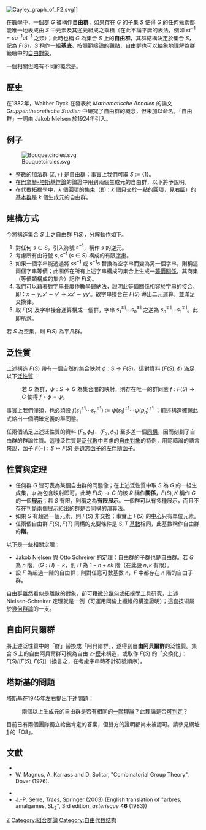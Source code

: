 {{NoteTA|G1=Math}}

[[File:Cayley_graph_of_F2.svg|right]]]]

在[[數學|數學]]中，一個[[群|群]] <math>G</math> 被稱作'''自由群'''，如果存在 <math>G</math> 的子集 <math>S</math> 使得 <math>G</math> 的任何元素都能唯一地表成由 <math>S</math> 中元素及其逆元組成之乘積（在此不論平庸的表法，例如 <math>st^{-1}=su^{-1}ut^{-1}</math> 之類）；此時也稱 <math>G</math> 為集合 <math>S</math> 上的'''自由群'''，其群結構決定於集合 <math>S</math>，記為 <math>F(S)</math>，<math>S</math> 稱作一組'''基底'''。按照[[範疇論|範疇論]]的觀點，自由群也可以抽象地理解為群範疇中的[[自由對象|自由對象]]。

一個相關但略有不同的概念是{{link-en|自由阿貝爾群|free abelian group}}。

==歷史==
在1882年，Walther Dyck 在發表於 ''Mathematische Annalen'' 的論文 ''Gruppentheoretische Studien'' 中研究了自由群的概念，但未加以命名。「自由群」一詞由 Jakob Nielsen 於1924年引入。

==例子==
[[File:Bouquetcircles.svg|thumb]]
* [[整數|整數]]的加法群 <math>(\mathbb{Z},+)</math> 是自由群；事實上我們可取 <math>S := \{1\}</math>。
* 在[[巴拿赫-塔斯基悖論|巴拿赫-塔斯基悖論]]的論證中用到兩個生成元的自由群，以下將予說明。
* 在[[代數拓撲|代數拓撲學]]中，<math>k</math> 個圓環的集束（即：<math>k</math> 個只交於一點的圓環，見右圖）的[[基本群|基本群]]是 <math>k</math> 個生成元的自由群。

==建構方式==
今將構造集合 <math>S</math> 上之自由群 <math>F(S)</math>，分解動作如下。
# 對任何 <math>s \in S</math>，引入符號 <math>s^{-1}</math>，稱作 <math>s</math> 的逆元。
# 考慮所有由符號 <math>s, s^{-1} \; (s \in S) </math> 構成的有限[[字_(群論)|字串]]。
# 如果一個字串能透過將 <math>ss^{-1}</math> 或 <math>s^{-1}s</math> 替換為空字串而變為另一個字串，則稱這兩個字串等價；此關係在所有上述字串構成的集合上生成一[[等價關係|等價關係]]，其商集（等價類構成的集合）記作 <math>F(S)</math>。
# 我們可以藉著對字串長度作數學歸納法，證明此等價關係相容於字串的接合，即：<math>x \sim y, x' \sim y' \Rightarrow xx' \sim yy'</math>。故字串接合在 <math>F(S)</math> 導出二元運算，並滿足交換律。
# 取 <math>F(S)</math> 及字串接合運算構成一個群，字串 <math>s_1^{\pm 1} \cdots s_n^{\pm 1}</math> 之逆為 <math>s_n^{\mp 1} \cdots s_1^{\mp 1}</math>。此即所求。

若 <math>S</math> 為空集，則 <math>F(S)</math> 為平凡群。

==泛性質==
上述構造 <math>F(S) </math> 帶有一個自然的集合映射 <math>\phi: S \rightarrow F(S)</math>。這對資料 <math>(F(S), \phi)</math> 滿足以下[[泛性質|泛性質]]：

: 若 <math>G</math> 為群，<math>\psi: S \rightarrow G</math> 為集合間的映射，則存在唯一的群同態 <math>f: F(S) \rightarrow G</math> 使得  <math>f \circ \phi = \psi</math>。

事實上我們僅須，也必須設 <math>f(s_1^{\pm 1} \cdots s_n^{\pm 1}) := \psi(s_1)^{\pm 1} \cdots \psi(p_n)^{\pm 1}</math> ；前述構造確保此式給出一個明確定義的群同態。

任兩個滿足上述泛性質的資料 <math>(F_1, \phi_1)</math>、<math>(F_2,\phi_2)</math> 至多差一個[[同構|同構]]，因而刻劃了自由群的群論性質。這種泛性質是[[泛代數|泛代數]]中考慮的[[自由對象|自由對象]]的特例，用範疇論的語言來說，函子 <math>F(-): S \mapsto F(S)</math> 是[[遺忘函子|遺忘函子]]的左[[伴隨函子|伴隨函子]]。

==性質與定理==
* 任何群 <math>G</math> 皆可表為某個自由群的同態像；在上述泛性質中取 <math>S</math> 為 <math>G</math> 的一組生成集，ψ 為包含映射即可。此時 <math>F(S) \rightarrow G</math> 的核 <math>R</math> 稱作'''關係'''，<math>F(S),K</math> 稱作 <math>G</math> 的一個'''[[群的展示|展示]]'''；若 <math>S</math> 有限，則稱之為'''有限展示'''。一個群可以有多種展示，而且不存在判斷兩個展示給出的群是否同構的[[演算法|演算法]]。
* 如果 <math>S</math> 有超過一個元素，則 <math>F(S)</math> 非交換；事實上 <math>F(S)</math> 的[[中心_(群論)|中心]]只有單位元素。
* 任兩個自由群 <math>F(S), F(T)</math> 同構的充要條件是 <math>S, T</math> [[基数_(数学)|基數]]相同，此基數稱作自由群的'''階'''。

以下是一些相關定理：

* Jakob Nielsen 與 Otto Schreirer 的定理：自由群的子群也是自由群。若 <math>G</math> 為 <math>n</math> 階，<math>(G:H) = k</math>，則 <math>H</math> 為 <math>1-n+nk</math> 階（在此設 <math>n,k</math> 有限）。
* 設 <math>F</math> 為超過一階的自由群；則對任意可數基數 <math>n</math>，<math>F</math> 中都存在 <math>n</math> 階的自由子群。

自由群雖然看似是離散的對象，卻可藉[[微分幾何|微分幾何]]或[[拓撲學|拓撲學]]工具研究，上述 Nielsen-Schreirer 定理就是一例（可運用同倫上纖維的構造證明）；這套技術屬於[[幾何群論|幾何群論]]的一支。

==自由阿貝爾群==
{{further|自由阿貝爾群}}

將上述泛性質中的「群」替換成「阿貝爾群」，遂得到'''自由阿貝爾群'''的泛性質。集合 <math>S</math> 上的自由阿貝爾群可視為自由 <math>\mathbb{Z}</math>-[[模|模]]來構造，或取作 <math>F(S)</math> 的「交換化」： <math>F(S)/[F(S), F(S)]</math>（換言之，在考慮字串時不計符號順序）。

==塔斯基的問題==
[[塔斯基|塔斯基]]在1945年左右提出下述問題：
: 兩個以上生成元的自由群是否有相同的[[模型論|一階理論]]？此理論是否[[可判定性|可判定]]？

目前已有兩個團隊獨立給出肯定的答案，但雙方的證明都尚未被認可。請參見網址 [https://web.archive.org/web/20070527154242/http://www.grouptheory.org/nygtc/problems/probout.html] 的「O8」。

==文獻==
{{reflist}}
*{{citation|id=[[數學評論|數學評論]]2293770
|last=Kharlampovich|first= Olga|last2= Myasnikov|first2= Alexei
|title=Elementary theory of free non-abelian groups
|journal=J. Algebra |volume=302 |year=2006|issue= 2|pages= 451–552
|doi=10.1016/j.jalgebra.2006.03.033 }} 
*W. Magnus, A. Karrass and D. Solitar, "Combinatorial Group Theory", Dover (1976).

*{{citation|id=[[數學評論|數學評論]]2238945
|last=Sela|first= Z.
|title=Diophantine geometry over groups. VI. The elementary theory of a free group. 
|journal=Geom. Funct. Anal. 16 |year=2006|issue= 3|pages= 707–730}} 
*J.-P. Serre, ''Trees'', Springer (2003) (English translation of "arbres, amalgames, SL<sub>2</sub>", 3rd edition, ''astérisque'' '''46''' (1983))

{{ModernAlgebra}}

[[Category:群論|Z]]
[[Category:組合群論|Category:組合群論]]
[[Category:自由代数结构|Category:自由代数结构]]